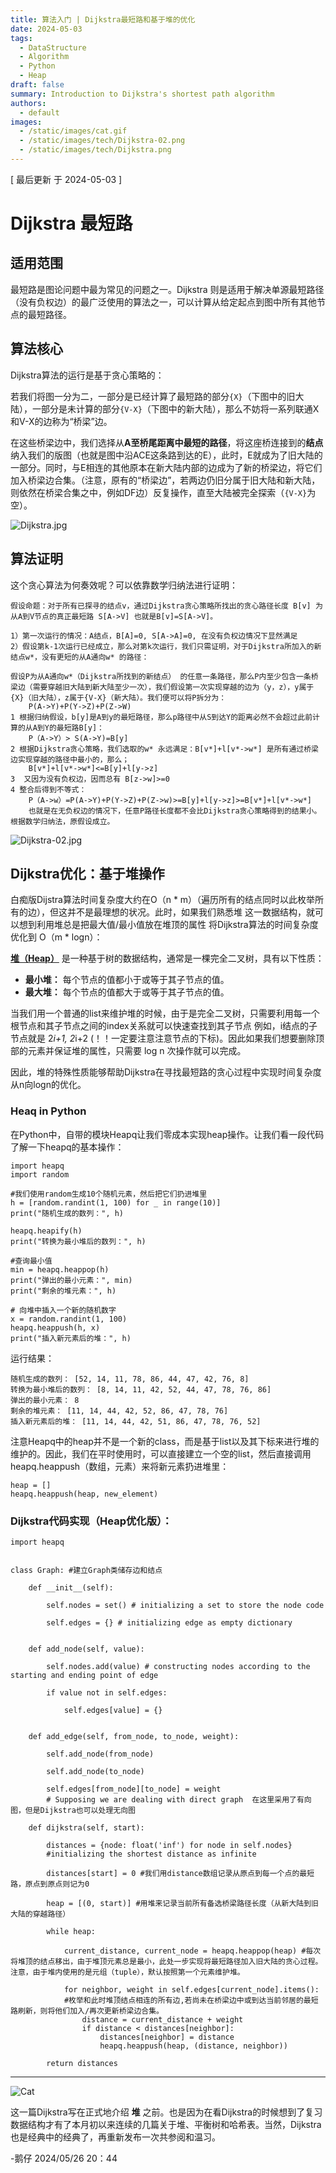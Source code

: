 ```yaml
---
title: 算法入门 | Dijkstra最短路和基于堆的优化
date: 2024-05-03
tags:
  - DataStructure
  - Algorithm
  - Python
  - Heap
draft: false
summary: Introduction to Dijkstra's shortest path algorithm
authors:
  - default
images:
  - /static/images/cat.gif
  - /static/images/tech/Dijkstra-02.png
  - /static/images/tech/Dijkstra.png
---
```


[ 最后更新 于 2024-05-03 ]

# Dijkstra 最短路

## 适用范围

最短路是图论问题中最为常见的问题之一。Dijkstra 则是适用于解决单源最短路径（没有负权边）的最广泛使用的算法之一，可以计算从给定起点到图中所有其他节点的最短路径。

## 算法核心

Dijkstra算法的运行是基于贪心策略的：

若我们将图一分为二，一部分是已经计算了最短路的部分`{X}`（下图中的旧大陆），一部分是未计算的部分`{V-X}`（下图中的新大陆），那么不妨将一系列联通X和V-X的边称为“桥梁”边。

在这些桥梁边中，我们选择从**A至桥尾距离中最短的路径**，将这座桥连接到的**结点**纳入我们的版图（也就是图中沿ACE这条路到达的E），此时，E就成为了旧大陆的一部分。同时，与E相连的其他原本在新大陆内部的边成为了新的桥梁边，将它们加入桥梁边合集。（注意，原有的“桥梁边”，若两边仍旧分属于旧大陆和新大陆，则依然在桥梁合集之中，例如DF边）反复操作，直至大陆被完全探索（`{V-X}`为空）。

![Dijkstra.jpg](/static/images/tech/Dijkstra.png)


## 算法证明

这个贪心算法为何奏效呢？可以依靠数学归纳法进行证明：

````
假设命题：对于所有已探寻的结点v，通过Dijkstra贪心策略所找出的贪心路径长度 B[v] 为从A到V节点的真正最短路 S[A->V] 也就是B[v]=S[A->V]。

1）第一次运行的情况：A结点，B[A]=0, S[A->A]=0, 在没有负权边情况下显然满足
2）假设第k-1次运行已经成立，那么对第k次运行，我们只需证明，对于Dijkstra所加入的新结点w*，没有更短的从A通向w* 的路径：

假设P为从A通向w*（Dijkstra所找到的新结点） 的任意一条路径，那么P内至少包含一条桥梁边（需要穿越旧大陆到新大陆至少一次），我们假设第一次实现穿越的边为（y，z），y属于{X}（旧大陆），z属于{V-X}（新大陆）。我们便可以将P拆分为：
	P(A->Y)+P(Y->Z)+P(Z->W)
1 根据归纳假设，b[y]是A到y的最短路径，那么p路径中从S到达Y的距离必然不会超过此前计算的从A到Y的最短路B[y]：
	P（A->Y）> S(A->Y)=B[y]
2 根据Dijkstra贪心策略，我们选取的w* 永远满足：B[v*]+l[v*->w*] 是所有通过桥梁边实现穿越的路径中最小的，那么；
	B[v*]+l[v*->w*]<=B[y]+l[y->z]
3  又因为没有负权边，因而总有 B[z->w]>=0
4 整合后得到不等式：
	P（A->w）=P(A->Y)+P(Y->Z)+P(Z->w)>=B[y]+l[y->z]>=B[v*]+l[v*->w*]
	也就是在无负权边的情况下，任意P路径长度都不会比Dijkstra贪心策略得到的结果小。
根据数学归纳法，原假设成立。

````

![Dijkstra-02.jpg](/static/images/tech/Dijkstra-02.png)

## Dijkstra优化：基于堆操作

白痴版Dijstra算法时间复杂度大约在O（n * m）（遍历所有的结点同时以此枚举所有的边），但这并不是最理想的状况。此时，如果我们熟悉堆 这一数据结构，就可以想到利用堆总是把最大值/最小值放在堆顶的属性 将Dijkstra算法的时间复杂度优化到 O（m * logn）：


[**堆（Heap）**](https://upfactory.vercel.app/blog/W201-Heap-Application) 是一种基于树的数据结构，通常是一棵完全二叉树，具有以下性质：

- **最小堆：** 每个节点的值都小于或等于其子节点的值。
- **最大堆：** 每个节点的值都大于或等于其子节点的值。

当我们用一个普通的list来维护堆的时候，由于是完全二叉树，只需要利用每一个根节点和其子节点之间的index关系就可以快速查找到其子节点 例如，i结点的子节点就是 2*i+1, 2*i+2 (！！一定要注意注意节点的下标)。因此如果我们想要删除顶部的元素并保证堆的属性，只需要 log n 次操作就可以完成。

因此，堆的特殊性质能够帮助Dijkstra在寻找最短路的贪心过程中实现时间复杂度从n向logn的优化。

### Heaq in Python

在Python中，自带的模块Heapq让我们零成本实现heap操作。让我们看一段代码了解一下heapq的基本操作：
```
import heapq 
import random

#我们使用random生成10个随机元素，然后把它们扔进堆里
h = [random.randint(1, 100) for _ in range(10)] 
print("随机生成的数列：", h) 

heapq.heapify(h) 
print("转换为最小堆后的数列：", h) 

#查询最小值
min = heapq.heappop(h) 
print("弹出的最小元素：", min) 
print("剩余的堆元素：", h) 

# 向堆中插入一个新的随机数字 
x = random.randint(1, 100) 
heapq.heappush(h, x) 
print("插入新元素后的堆：", h) 

```
运行结果：

```
随机生成的数列： [52, 14, 11, 78, 86, 44, 47, 42, 76, 8]
转换为最小堆后的数列： [8, 14, 11, 42, 52, 44, 47, 78, 76, 86]
弹出的最小元素： 8
剩余的堆元素： [11, 14, 44, 42, 52, 86, 47, 78, 76]
插入新元素后的堆： [11, 14, 44, 42, 51, 86, 47, 78, 76, 52]
```

注意Heapq中的heap并不是一个新的class，而是基于list以及其下标来进行堆的维护的。因此，我们在平时使用时，可以直接建立一个空的list，然后直接调用heapq.heappush（数组，元素）来将新元素扔进堆里：
```
heap = []
heapq.heappush(heap, new_element)
```

### Dijkstra代码实现（Heap优化版）：

```
import heapq

  
class Graph: #建立Graph类储存边和结点

    def __init__(self):

        self.nodes = set() # initializing a set to store the node code

        self.edges = {} # initializing edge as empty dictionary
        

    def add_node(self, value):

        self.nodes.add(value) # constructing nodes according to the starting and ending point of edge 

        if value not in self.edges:

            self.edges[value] = {}


    def add_edge(self, from_node, to_node, weight):

        self.add_node(from_node)

        self.add_node(to_node)

        self.edges[from_node][to_node] = weight 
        # Supposing we are dealing with direct graph  在这里采用了有向图，但是Dijkstra也可以处理无向图      

    def dijkstra(self, start):

        distances = {node: float('inf') for node in self.nodes} 
        #initializing the shortest distance as infinite 

        distances[start] = 0 #我们用distance数组记录从原点到每一个点的最短路，原点到原点则记为0

        heap = [(0, start)] #用堆来记录当前所有备选桥梁路径长度（从新大陆到旧大陆的穿越路径）

        while heap:

            current_distance, current_node = heapq.heappop(heap) #每次将堆顶的结点移出，由于堆顶元素总是最小，此处一步实现将最短路径加入旧大陆的贪心过程。注意，由于堆内使用的是元组（tuple），默认按照第一个元素维护堆。

			for neighbor, weight in self.edges[current_node].items(): 
			#枚举和此时堆顶结点相连的所有边,若尚未在桥梁边中或到达当前邻居的最短路刷新，则将他们加入/再次更新桥梁边合集。
                distance = current_distance + weight
                if distance < distances[neighbor]:
                    distances[neighbor] = distance
                    heapq.heappush(heap, (distance, neighbor)) 

        return distances

```


---

![Cat](/static/images/cat.gif)

这一篇Dijkstra写在正式地介绍 **堆** 之前。也是因为在看Dijkstra的时候想到了复习数据结构才有了本月初以来连续的几篇关于堆、平衡树和哈希表。当然，Dijkstra也是经典中的经典了，再重新发布一次共参阅和温习。

-鹅仔
2024/05/26 20：44
